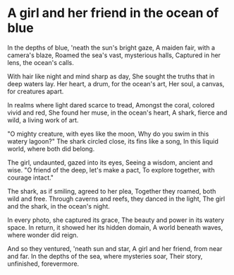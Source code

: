 
# A girl and her friend in the ocean of blue

<PoemText>

In the depths of blue, 'neath the sun's bright gaze,
A maiden fair, with a camera's blaze,
Roamed the sea's vast, mysterious halls,
Captured in her lens, the ocean's calls.

With hair like night and mind sharp as day,
She sought the truths that in deep waters lay.
Her heart, a drum, for the ocean's art,
Her soul, a canvas, for creatures apart.

In realms where light dared scarce to tread,
Amongst the coral, colored vivid and red,
She found her muse, in the ocean's heart,
A shark, fierce and wild, a living work of art.

"O mighty creature, with eyes like the moon,
Why do you swim in this watery lagoon?"
The shark circled close, its fins like a song,
In this liquid world, where both did belong.

The girl, undaunted, gazed into its eyes,
Seeing a wisdom, ancient and wise.
"O friend of the deep, let's make a pact,
To explore together, with courage intact."

The shark, as if smiling, agreed to her plea,
Together they roamed, both wild and free.
Through caverns and reefs, they danced in the light,
The girl and the shark, in the ocean's night.

In every photo, she captured its grace,
The beauty and power in its watery space.
In return, it showed her its hidden domain,
A world beneath waves, where wonder did reign.

And so they ventured, 'neath sun and star,
A girl and her friend, from near and far.
In the depths of the sea, where mysteries soar,
Their story, unfinished, forevermore.

</PoemText>
